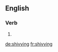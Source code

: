 ==English==

===Verb===
{{head|en}}

# {{present participle of|shiv}}

[[de:shivving]]
[[fr:shivving]]